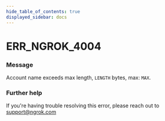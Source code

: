 ```yaml
---
hide_table_of_contents: true
displayed_sidebar: docs
---
```



# ERR_NGROK_4004

### Message
Account name exceeds max length, `LENGTH` bytes, max: `MAX`.

<ErrorDetails error='err_ngrok_4004' />


### Further help
If you're having trouble resolving this error, please reach out to [support@ngrok.com](mailto:support@ngrok.com?subject=Help%20with%20ERR_NGROK_4004)

